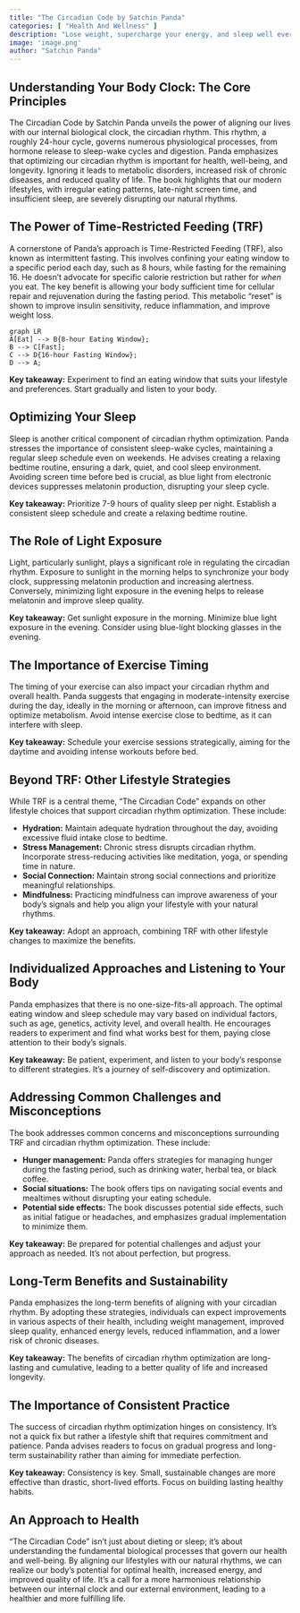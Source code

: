 ```yaml
---
title: "The Circadian Code by Satchin Panda"
categories: [ "Health And Wellness" ]
description: "Lose weight, supercharge your energy, and sleep well every night"
image: 'image.png'
author: "Satchin Panda"
---
```

## Understanding Your Body Clock: The Core Principles

The Circadian Code by Satchin Panda unveils the power of aligning our lives with our internal biological clock, the circadian rhythm. This rhythm, a roughly 24-hour cycle, governs numerous physiological processes, from hormone release to sleep-wake cycles and digestion. Panda emphasizes that optimizing our circadian rhythm is important for health, well-being, and longevity. Ignoring it leads to metabolic disorders, increased risk of chronic diseases, and reduced quality of life. The book highlights that our modern lifestyles, with irregular eating patterns, late-night screen time, and insufficient sleep, are severely disrupting our natural rhythms.


## The Power of Time-Restricted Feeding (TRF)

A cornerstone of Panda's approach is Time-Restricted Feeding (TRF), also known as intermittent fasting. This involves confining your eating window to a specific period each day, such as 8 hours, while fasting for the remaining 16. He doesn't advocate for specific calorie restriction but rather for *when* you eat. The key benefit is allowing your body sufficient time for cellular repair and rejuvenation during the fasting period. This metabolic "reset" is shown to improve insulin sensitivity, reduce inflammation, and improve weight loss.

```mermaid
graph LR
A[Eat] --> B{8-hour Eating Window};
B --> C[Fast];
C --> D{16-hour Fasting Window};
D --> A;
```

**Key takeaway:**  Experiment to find an eating window that suits your lifestyle and preferences.  Start gradually and listen to your body.


##  Optimizing Your Sleep

Sleep is another critical component of circadian rhythm optimization.  Panda stresses the importance of consistent sleep-wake cycles, maintaining a regular sleep schedule even on weekends.  He advises creating a relaxing bedtime routine, ensuring a dark, quiet, and cool sleep environment.  Avoiding screen time before bed is crucial, as blue light from electronic devices suppresses melatonin production, disrupting your sleep cycle.

**Key takeaway:**  Prioritize 7-9 hours of quality sleep per night.  Establish a consistent sleep schedule and create a relaxing bedtime routine.


## The Role of Light Exposure

Light, particularly sunlight, plays a significant role in regulating the circadian rhythm. Exposure to sunlight in the morning helps to synchronize your body clock, suppressing melatonin production and increasing alertness. Conversely, minimizing light exposure in the evening helps to release melatonin and improve sleep quality.


**Key takeaway:**  Get sunlight exposure in the morning. Minimize blue light exposure in the evening. Consider using blue-light blocking glasses in the evening.


##  The Importance of Exercise Timing

The timing of your exercise can also impact your circadian rhythm and overall health. Panda suggests that engaging in moderate-intensity exercise during the day, ideally in the morning or afternoon, can improve fitness and optimize metabolism. Avoid intense exercise close to bedtime, as it can interfere with sleep.

**Key takeaway:**  Schedule your exercise sessions strategically, aiming for the daytime and avoiding intense workouts before bed.



##  Beyond TRF:  Other Lifestyle Strategies

While TRF is a central theme,  "The Circadian Code"  expands on other lifestyle choices that support circadian rhythm optimization. These include:


* **Hydration:**  Maintain adequate hydration throughout the day, avoiding excessive fluid intake close to bedtime.
* **Stress Management:** Chronic stress disrupts circadian rhythm.  Incorporate stress-reducing activities like meditation, yoga, or spending time in nature.
* **Social Connection:**  Maintain strong social connections and prioritize meaningful relationships.
* **Mindfulness:**  Practicing mindfulness can improve awareness of your body's signals and help you align your lifestyle with your natural rhythms.

**Key takeaway:**  Adopt an approach, combining TRF with other lifestyle changes to maximize the benefits.


##  Individualized Approaches and Listening to Your Body

Panda emphasizes that there is no one-size-fits-all approach.  The optimal eating window and sleep schedule may vary based on individual factors, such as age, genetics, activity level, and overall health.  He encourages readers to experiment and find what works best for them, paying close attention to their body’s signals.

**Key takeaway:**  Be patient, experiment, and listen to your body's response to different strategies.  It's a journey of self-discovery and optimization.


##  Addressing Common Challenges and Misconceptions

The book addresses common concerns and misconceptions surrounding TRF and circadian rhythm optimization. These include:

* **Hunger management:**  Panda offers strategies for managing hunger during the fasting period, such as drinking water, herbal tea, or black coffee.
* **Social situations:**  The book offers tips on navigating social events and mealtimes without disrupting your eating schedule.
* **Potential side effects:**  The book discusses potential side effects, such as initial fatigue or headaches, and emphasizes gradual implementation to minimize them.


**Key takeaway:**  Be prepared for potential challenges and adjust your approach as needed.  It's not about perfection, but progress.


##  Long-Term Benefits and Sustainability

Panda emphasizes the long-term benefits of aligning with your circadian rhythm.  By adopting these strategies, individuals can expect improvements in various aspects of their health, including weight management, improved sleep quality, enhanced energy levels, reduced inflammation, and a lower risk of chronic diseases.

**Key takeaway:**  The benefits of circadian rhythm optimization are long-lasting and cumulative, leading to a better quality of life and increased longevity.


##  The Importance of Consistent Practice

The success of circadian rhythm optimization hinges on consistency. It's not a quick fix but rather a lifestyle shift that requires commitment and patience.  Panda advises readers to focus on gradual progress and long-term sustainability rather than aiming for immediate perfection.


**Key takeaway:**  Consistency is key. Small, sustainable changes are more effective than drastic, short-lived efforts.  Focus on building lasting healthy habits.

## An Approach to Health

"The Circadian Code" isn't just about dieting or sleep; it's about understanding the fundamental biological processes that govern our health and well-being. By aligning our lifestyles with our natural rhythms, we can realize our body's potential for optimal health, increased energy, and improved quality of life.  It's a call for a more harmonious relationship between our internal clock and our external environment, leading to a healthier and more fulfilling life.

